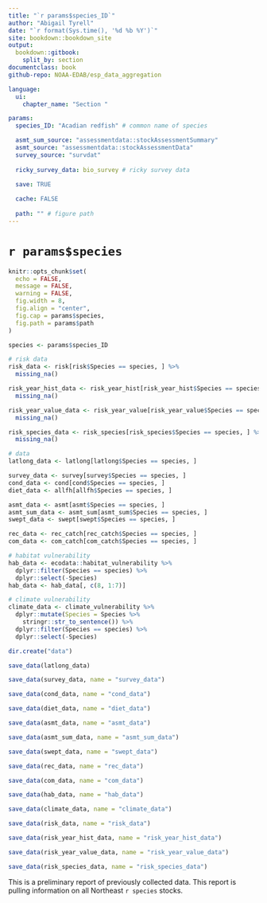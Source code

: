 ```yaml
---
title: "`r params$species_ID`"
author: "Abigail Tyrell"
date: "`r format(Sys.time(), '%d %b %Y')`"
site: bookdown::bookdown_site
output: 
  bookdown::gitbook:
    split_by: section
documentclass: book
github-repo: NOAA-EDAB/esp_data_aggregation

language:
  ui:
    chapter_name: "Section "

params: 
  species_ID: "Acadian redfish" # common name of species

  asmt_sum_source: "assessmentdata::stockAssessmentSummary"
  asmt_source: "assessmentdata::stockAssessmentData"
  survey_source: "survdat"
  
  ricky_survey_data: bio_survey # ricky survey data
  
  save: TRUE

  cache: FALSE
  
  path: "" # figure path
---
```


# `r params$species` {-}

```r
knitr::opts_chunk$set(
  echo = FALSE,
  message = FALSE,
  warning = FALSE,
  fig.width = 8,
  fig.align = "center",
  fig.cap = params$species,
  fig.path = params$path
)
```

```r
species <- params$species_ID

# risk data
risk_data <- risk[risk$Species == species, ] %>%
  missing_na()

risk_year_hist_data <- risk_year_hist[risk_year_hist$Species == species, ] %>%
  missing_na()

risk_year_value_data <- risk_year_value[risk_year_value$Species == species, ] %>%
  missing_na()

risk_species_data <- risk_species[risk_species$Species == species, ] %>%
  missing_na()

# data
latlong_data <- latlong[latlong$Species == species, ]

survey_data <- survey[survey$Species == species, ]
cond_data <- cond[cond$Species == species, ]
diet_data <- allfh[allfh$Species == species, ]

asmt_data <- asmt[asmt$Species == species, ]
asmt_sum_data <- asmt_sum[asmt_sum$Species == species, ]
swept_data <- swept[swept$Species == species, ]

rec_data <- rec_catch[rec_catch$Species == species, ]
com_data <- com_catch[com_catch$Species == species, ]

# habitat vulnerability
hab_data <- ecodata::habitat_vulnerability %>%
  dplyr::filter(Species == species) %>%
  dplyr::select(-Species)
hab_data <- hab_data[, c(8, 1:7)]

# climate vulnerability
climate_data <- climate_vulnerability %>%
  dplyr::mutate(Species = Species %>%
    stringr::str_to_sentence()) %>%
  dplyr::filter(Species == species) %>%
  dplyr::select(-Species)
```

```r

dir.create("data")

save_data(latlong_data)

```

```r

save_data(survey_data, name = "survey_data")

save_data(cond_data, name = "cond_data")

save_data(diet_data, name = "diet_data")

save_data(asmt_data, name = "asmt_data")

save_data(asmt_sum_data, name = "asmt_sum_data")

save_data(swept_data, name = "swept_data")

save_data(rec_data, name = "rec_data")

save_data(com_data, name = "com_data")

save_data(hab_data, name = "hab_data")

save_data(climate_data, name = "climate_data")

save_data(risk_data, name = "risk_data")

save_data(risk_year_hist_data, name = "risk_year_hist_data")

save_data(risk_year_value_data, name = "risk_year_value_data")

save_data(risk_species_data, name = "risk_species_data")
```

This is a preliminary report of previously collected data. This report is pulling information on all Northeast `r species` stocks.
